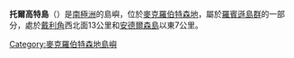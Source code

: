 '''托爾高特島'''（{{lang-en|Thorgaut Island}}）是[[南極洲|南極洲]]的島嶼，位於[[麥克羅伯特森地|麥克羅伯特森地]]，屬於[[羅賓遜島群|羅賓遜島群]]的一部分，處於[[戴利角|戴利角]]西北面13公里和[[安德爾森島|安德爾森島]]以東7公里。

{{coord|67|27|S|63|33|E|display=title}}

{{DEFAULTSORT:Thorgaut Island}}
[[Category:麥克羅伯特森地島嶼|Category:麥克羅伯特森地島嶼]]


{{MacRobertsonLand-geo-stub}}